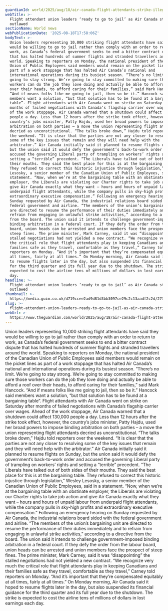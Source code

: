 ```yaml
---
guardianId: world/2025/aug/18/air-canada-flight-attendants-strike-illegal
webTitle: >-
  Flight attendant union leaders ‘ready to go to jail’ as Air Canada strike
  outlawed
sectionName: World news
webPublicationDate: '2025-08-18T17:58:06Z'
bodyText: >-
  Union leaders representing 10,000 striking flight attendants have said they
  would be willing to go to jail rather than comply with an order to return to
  work, as Canada’s federal government seeks to end a bitter contract dispute
  that has halted hundreds of summer flights and stranded travellers around the
  world. Speaking to reporters on Monday, the national president of the Canadian
  Union of Public Employees said members would remain on the picket lines as
  part of a work stoppage that has halted Air Canada’s national and
  international operations during its busiest season. “There’s no limit. We’re
  going to stay strong. We’re going to stay committed to making sure those
  workers can do the job they love doing and actually be able to afford a roof
  over their heads, to afford caring for their families,” said Mark Hancock.
  “And if means folks like me going to jail, then so be it.” Hancock said
  members want a solution, “but that solution has to be found at a bargaining
  table”. Flight attendants with Air Canada went on strike on Saturday after
  months of failed negotiations with Canada’s flagship carrier over wages. Ahead
  of the work stoppage, Air Canada warned that a shutdown could affect 130,000
  people a day. Less than 12 hours after the strike took effect, however, the
  country’s jobs minister, Patty Hajdu, used her broad powers to impose binding
  arbitration on both parties – a move the union representing flight attendants
  decried as unconstitutional. “The talks broke down,” Hajdu told reporters over
  the weekend. “It is clear that the parties are not any closer to resolving
  some of the key issues that remain and they will need help with the
  arbitrator.” Air Canada initially said it planned to resume flights on Sunday,
  but the union said it would defy the government’s back-to-work order and
  accused the governing Liberal party of trampling on workers’ rights and
  setting a “terrible” precedent. “The Liberals have talked out of both sides of
  their mouths. They said the best place for this is at the bargaining table.
  They refused to correct this historic injustice through legislation,” Wesley
  Lesosky, a senior member of the Canadian Union of Public Employees, said in a
  statement. “Now, when we’re at the bargaining table with an obstinate
  employer, the Liberals are violating our Charter rights to take job action and
  give Air Canada exactly what they want – hours and hours of unpaid labour from
  underpaid flight attendants, while the company pulls in sky-high profits and
  extraordinary executive compensation.” Following an emergency hearing on
  Sunday requested by Air Canada, the industrial relations board sided with the
  federal government and airline. “The members of the union’s bargaining unit
  are directed to resume the performance of their duties immediately and to
  refrain from engaging in unlawful strike activities,” according to a directive
  from the board. The union said it intends to challenge government-imposed
  binding arbitration in a federal court. If they defy the order from the labour
  board, union heads can be arrested and union members face the prospect of
  steep fines. The prime minister, Mark Carney, said it was “disappointing” the
  stalled negotiations had not yielded a new contract. “We recognize very much
  the critical role that flight attendants play in keeping Canadians and their
  families safe as they travel, comfortable as they travel,” Carney told
  reporters on Monday. “And it’s important that they’re compensated equitably at
  all times, fairly at all times.” On Monday morning, Air Canada said it hoped
  to resume flights later in the day, but also suspended its financial guidance
  for the third quarter and its full year due to the shutdown. The strike is
  expected to cost the airline tens of millions of dollars in lost earnings each
  day.
headline: >-
  Flight attendant union leaders ‘ready to go to jail’ as Air Canada strike
  outlawed
thumbnail: >-
  https://media.guim.co.uk/d719ccee2ad9d81d3bb3097ce29c2c13aadf2c2d/273_0_2953_2364/500.jpg
slug: >-
  flight-attendant-union-leaders-ready-to-go-to-jail-as-air-canada-strike-outlawed
webUrl: >-
  https://www.theguardian.com/world/2025/aug/18/air-canada-flight-attendants-strike-illegal
---
```

Union leaders representing 10,000 striking flight attendants have said they would be willing to go to jail rather than comply with an order to return to work, as Canada’s federal government seeks to end a bitter contract dispute that has halted hundreds of summer flights and stranded travellers around the world. Speaking to reporters on Monday, the national president of the Canadian Union of Public Employees said members would remain on the picket lines as part of a work stoppage that has halted Air Canada’s national and international operations during its busiest season. “There’s no limit. We’re going to stay strong. We’re going to stay committed to making sure those workers can do the job they love doing and actually be able to afford a roof over their heads, to afford caring for their families,” said Mark Hancock. “And if means folks like me going to jail, then so be it.” Hancock said members want a solution, “but that solution has to be found at a bargaining table”. Flight attendants with Air Canada went on strike on Saturday after months of failed negotiations with Canada’s flagship carrier over wages. Ahead of the work stoppage, Air Canada warned that a shutdown could affect 130,000 people a day. Less than 12 hours after the strike took effect, however, the country’s jobs minister, Patty Hajdu, used her broad powers to impose binding arbitration on both parties – a move the union representing flight attendants decried as unconstitutional. “The talks broke down,” Hajdu told reporters over the weekend. “It is clear that the parties are not any closer to resolving some of the key issues that remain and they will need help with the arbitrator.” Air Canada initially said it planned to resume flights on Sunday, but the union said it would defy the government’s back-to-work order and accused the governing Liberal party of trampling on workers’ rights and setting a “terrible” precedent. “The Liberals have talked out of both sides of their mouths. They said the best place for this is at the bargaining table. They refused to correct this historic injustice through legislation,” Wesley Lesosky, a senior member of the Canadian Union of Public Employees, said in a statement. “Now, when we’re at the bargaining table with an obstinate employer, the Liberals are violating our Charter rights to take job action and give Air Canada exactly what they want – hours and hours of unpaid labour from underpaid flight attendants, while the company pulls in sky-high profits and extraordinary executive compensation.” Following an emergency hearing on Sunday requested by Air Canada, the industrial relations board sided with the federal government and airline. “The members of the union’s bargaining unit are directed to resume the performance of their duties immediately and to refrain from engaging in unlawful strike activities,” according to a directive from the board. The union said it intends to challenge government-imposed binding arbitration in a federal court. If they defy the order from the labour board, union heads can be arrested and union members face the prospect of steep fines. The prime minister, Mark Carney, said it was “disappointing” the stalled negotiations had not yielded a new contract. “We recognize very much the critical role that flight attendants play in keeping Canadians and their families safe as they travel, comfortable as they travel,” Carney told reporters on Monday. “And it’s important that they’re compensated equitably at all times, fairly at all times.” On Monday morning, Air Canada said it hoped to resume flights later in the day, but also suspended its financial guidance for the third quarter and its full year due to the shutdown. The strike is expected to cost the airline tens of millions of dollars in lost earnings each day.
